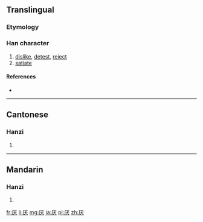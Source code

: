 {{also|厭}}
==Translingual==

===Etymology===
{{Han simp|厭|f=猒|t=犬}}

===Han character===
{{Han char|rn=27|rad=厂|as=04|sn=6|four=|canj=一戈大 (MIK)}}

# [[dislike]], [[detest]], [[reject]]
# [[satiate]]

====References====
* {{Han ref|kx=0160.371|hdz=10069.070|uh=538C|ud=21388}}

----

==Cantonese==

===Hanzi===
{{yue-hanzi|jyut=|y=yim3|tra=厭}}

# {{defn|Cantonese|sort=厂04}}

----

==Mandarin==

===Hanzi===
{{cmn-hanzi|tra=厭|pin=[[yā]] ([[ya1]]), [[yān]] ([[yan1]]), [[yàn]] ([[yan4]])|wg=ya<sup>1</sup>, yen<sup>1</sup>, yen<sup>4</sup>}}

# {{defn|Mandarin|sort=厂04}}

[[fr:厌]]
[[li:厌]]
[[mg:厌]]
[[ja:厌]]
[[pl:厌]]
[[zh:厌]]
